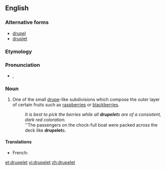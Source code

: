 ==English==

===Alternative forms===
* [[drupel]]
* [[druplet]]

===Etymology===
{{suffix|drupe|let}}

===Pronunciation===
* {{IPA|/ˈdɹup.lɪt/|/ˈdɹu.plɪt/}}, {{X-SAMPA|/"drup.lEt/|/"dru.plEt/}}

===Noun===
{{en-noun}}

# One of the small [[drupe]]-like subdivisions which compose the outer layer of certain fruits such as [[raspberry|raspberries]] or [[blackberry|blackberries]].
#: ''It is best to pick the berries while all '''drupelet'''s are of a consistent, dark red coloration.''
#: ''The passengers on the chock-full boat were packed across the deck like '''drupelet'''s.

====Translations====
{{trans-top|small drupe-like subdivision}}
* French: {{t|fr|drupéole|f}}
{{trans-mid}}
{{trans-bottom}}

[[et:drupelet]]
[[vi:drupelet]]
[[zh:drupelet]]